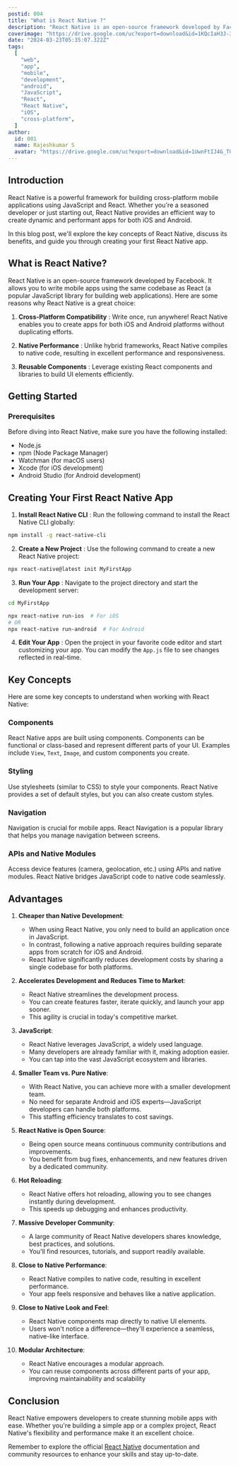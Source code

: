 ```yaml
---
postid: 004
title: "What is React Native ?"
description: "React Native is an open-source framework developed by Facebook. It allows you to write mobile apps using the same codebase as React (a popular JavaScript library for building web applications)."
coverimage: "https://drive.google.com/uc?export=download&id=1KQcIaH3J-3kPgLKAR9EtKcuSvtnNwfDr"
date: "2024-03-23T05:35:07.322Z"
tags:
  [
    "web",
    "app",
    "mobile",
    "development",
    "android",
    "JavaScript",
    "React",
    "React Native",
    "iOS",
    "cross-platform",
  ]
author:
  id: 001
  name: Rajeshkumar S
  avatar: "https://drive.google.com/uc?export=download&id=1UwnFtIJ4G_TCzXjA_vMW6xQx2ENEc7dM"
---
```


## Introduction

React Native is a powerful framework for building cross-platform mobile applications using JavaScript and React. Whether you're a seasoned developer or just starting out, React Native provides an efficient way to create dynamic and performant apps for both iOS and Android.

In this blog post, we'll explore the key concepts of React Native, discuss its benefits, and guide you through creating your first React Native app.

## What is React Native?

React Native is an open-source framework developed by Facebook. It allows you to write mobile apps using the same codebase as React (a popular JavaScript library for building web applications). Here are some reasons why React Native is a great choice:

1. **Cross-Platform Compatibility** : Write once, run anywhere! React Native enables you to create apps for both iOS and Android platforms without duplicating efforts.

2. **Native Performance** : Unlike hybrid frameworks, React Native compiles to native code, resulting in excellent performance and responsiveness.

3. **Reusable Components** : Leverage existing React components and libraries to build UI elements efficiently.

## Getting Started

### Prerequisites

Before diving into React Native, make sure you have the following installed:

- Node.js
- npm (Node Package Manager)
- Watchman (for macOS users)
- Xcode (for iOS development)
- Android Studio (for Android development)

## Creating Your First React Native App

1. **Install React Native CLI** : Run the following command to install the React Native CLI globally:

```bash
npm install -g react-native-cli
```

2. **Create a New Project** : Use the following command to create a new React Native project:

```bash
npx react-native@latest init MyFirstApp
```

3. **Run Your App** : Navigate to the project directory and start the development server:

```bash
cd MyFirstApp

npx react-native run-ios  # For iOS
# OR
npx react-native run-android  # For Android
```

4. **Edit Your App** : Open the project in your favorite code editor and start customizing your app. You can modify the `App.js` file to see changes reflected in real-time.

## Key Concepts

Here are some key concepts to understand when working with React Native:

### Components

React Native apps are built using components. Components can be functional or class-based and represent different parts of your UI. Examples include `View`, `Text`, `Image`, and custom components you create.

### Styling

Use stylesheets (similar to CSS) to style your components. React Native provides a set of default styles, but you can also create custom styles.

### Navigation

Navigation is crucial for mobile apps. React Navigation is a popular library that helps you manage navigation between screens.

### APIs and Native Modules

Access device features (camera, geolocation, etc.) using APIs and native modules. React Native bridges JavaScript code to native code seamlessly.

## Advantages

1. **Cheaper than Native Development**:

   - When using React Native, you only need to build an application once in JavaScript.
   - In contrast, following a native approach requires building separate apps from scratch for iOS and Android.
   - React Native significantly reduces development costs by sharing a single codebase for both platforms.

2. **Accelerates Development and Reduces Time to Market**:

   - React Native streamlines the development process.
   - You can create features faster, iterate quickly, and launch your app sooner.
   - This agility is crucial in today's competitive market.

3. **JavaScript**:

   - React Native leverages JavaScript, a widely used language.
   - Many developers are already familiar with it, making adoption easier.
   - You can tap into the vast JavaScript ecosystem and libraries.

4. **Smaller Team vs. Pure Native**:

   - With React Native, you can achieve more with a smaller development team.
   - No need for separate Android and iOS experts—JavaScript developers can handle both platforms.
   - This staffing efficiency translates to cost savings.

5. **React Native is Open Source**:

   - Being open source means continuous community contributions and improvements.
   - You benefit from bug fixes, enhancements, and new features driven by a dedicated community.

6. **Hot Reloading**:

   - React Native offers hot reloading, allowing you to see changes instantly during development.
   - This speeds up debugging and enhances productivity.

7. **Massive Developer Community**:

   - A large community of React Native developers shares knowledge, best practices, and solutions.
   - You'll find resources, tutorials, and support readily available.

8. **Close to Native Performance**:

   - React Native compiles to native code, resulting in excellent performance.
   - Your app feels responsive and behaves like a native application.

9. **Close to Native Look and Feel**:

   - React Native components map directly to native UI elements.
   - Users won't notice a difference—they'll experience a seamless, native-like interface.

10. **Modular Architecture**:

    - React Native encourages a modular approach.
    - You can reuse components across different parts of your app, improving maintainability and scalability

## Conclusion

React Native empowers developers to create stunning mobile apps with ease. Whether you're building a simple app or a complex project, React Native's flexibility and performance make it an excellent choice.

Remember to explore the official [React Native](https://reactnative.dev/docs/components-and-apis) documentation and community resources to enhance your skills and stay up-to-date.
